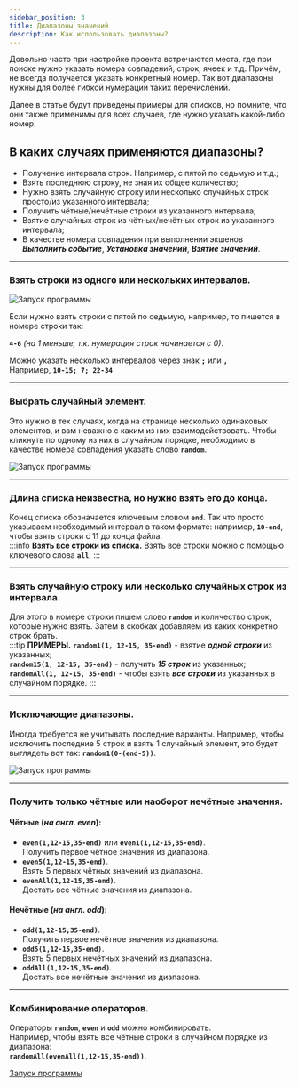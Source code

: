 ```yaml
---
sidebar_position: 3
title: Диапазоны значений
description: Как использовать диапазоны?
---  
```

Довольно часто при настройке проекта встречаются места, где при поиске нужно указать номера совпадений, строк, ячеек и т.д. Причём, не всегда получается указать конкретный номер. Так вот диапазоны нужны для более гибкой нумерации таких перечислений.  

Далее в статье будут приведены примеры для списков, но помните, что они также применимы для всех случаев, где нужно указать какой-либо номер.  

## В каких случаях применяются диапазоны?  
- Получение интервала строк. Например, с пятой по седьмую и т.д.;  
- Взять последнюю строку, не зная их общее количество;  
- Нужно взять случайную строку или несколько случайных строк просто/из указанного интервала;      
- Получить чётные/нечётные строки из указанного интервала;  
- Взятие случайных строк из чётных/нечётных строк из указанного интервала;  
- В качестве номера совпадения при выполнении экшенов ***Выполнить событие***, ***Установка значений***, ***Взятие значений***.  
_______________________________________________ 
### Взять строки из одного или нескольких интервалов.  
![Запуск программы](./assets/Value_Ranges/Value_Ranges_pic1.png)    

Если нужно взять строки с пятой по седьмую, например, то пишется в номере строки так:

**`4-6`** *(на 1 меньше, т.к. нумерация строк начинается с 0)*.  

Можно указать несколько интервалов через знак **`;`** или **`,`**  
Например, **`10-15; 7; 22-34`**   
_______________________________________________ 
### Выбрать случайный элемент.  
Это нужно в тех случаях, когда на странице несколько одинаковых элементов, и вам неважно с каким из них взаимодействовать. Чтобы кликнуть по одному из них в случайном порядке, необходимо в качестве номера совпадения указать слово **`random`**.  

![Запуск программы](./assets/Value_Ranges/Value_Ranges_pic3.png)  
_______________________________________________ 
### Длина списка неизвестна, но нужно взять его до конца.  
Конец списка обозначается ключевым словом **`end`**. Так что просто указываем необходимый интервал в таком формате: например, **`10-end`**, чтобы взять строки с 11 до конца файла.  
:::info **Взять все строки из списка.**
Взять все строки можно с помощью ключевого слова **`all`**.
:::  
_______________________________________________ 
### Взять случайную строку или несколько случайных строк из интервала.  
Для этого в номере строки пишем слово **`random`** и количество строк, которые нужно взять. Затем в скобках добавляем из каких конкретно строк брать.  
:::tip **ПРИМЕРЫ.**
**`random1(1, 12-15, 35-end)`** - взятие ***одной строки*** из указанных;  
**`random15(1, 12-15, 35-end)`** - получить ***15 строк*** из указанных;  
**`randomAll(1, 12-15, 35-end)`** - чтобы взять ***все строки*** из указанных в случайном порядке.
:::
_______________________________________________ 
### Исключающие диапазоны.  
Иногда требуется не учитывать последние варианты. Например, чтобы исключить последние 5 строк и взять 1 случайный элемент, это будет выглядеть вот так: **`random1(0-(end-5))`**.  

![Запуск программы](./assets/Value_Ranges/Value_Ranges_pic2.png)  
_______________________________________________ 
### Получить только чётные или наоборот нечётные значения.  
#### Чётные (*на англ. even*):  
- **`even(1,12-15,35-end)`** или **`even1(1,12-15,35-end)`**.  
Получить первое чётное значения из диапазона.  
- **`even5(1,12-15,35-end)`**.  
Взять 5 первых чётных значений из диапазона.  
- **`evenAll(1,12-15,35-end)`**.  
Достать все чётные значения из диапазона.  
#### Нечётные (*на англ. odd*):  
- **`odd(1,12-15,35-end)`**.  
Получить первое нечётное значения из диапазона.  
- **`odd5(1,12-15,35-end)`**.  
Взять 5 первых нечётных значений из диапазона.  
- **`oddAll(1,12-15,35-end)`**.  
Достать все нечётные значения из диапазона.   
_______________________________________________ 
### Комбинирование операторов.  
Операторы **`random`**, **`even`** и **`odd`** можно комбинировать.  
Например, чтобы взять все чётные строки в случайном порядке из диапазона:  
**`randomAll(evenAll(1,12-15,35-end))`**.

[Запуск программы](docs\get-started\BasicTerms.mdx) 
